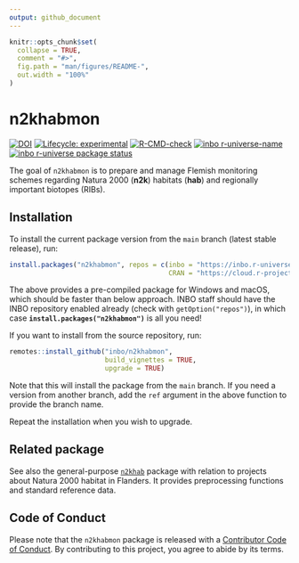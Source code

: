 ```yaml
---
output: github_document
---
```


<!-- README.md is generated from README.Rmd. Please edit that file -->

```r
knitr::opts_chunk$set(
  collapse = TRUE,
  comment = "#>",
  fig.path = "man/figures/README-",
  out.width = "100%"
)
```

# n2khabmon

<!-- badges: start -->
[![DOI](https://zenodo.org/badge/DOI/10.5281/zenodo.10246316.svg)](https://doi.org/10.5281/zenodo.10246316)
[![Lifecycle: experimental](https://img.shields.io/badge/lifecycle-experimental-orange.svg)](https://lifecycle.r-lib.org/articles/stages.html#experimental)
[![R-CMD-check](https://github.com/inbo/n2khabmon/workflows/R-CMD-check/badge.svg)](https://github.com/inbo/n2khabmon/actions?query=workflow%3AR-CMD-check)
[![inbo r-universe-name](https://inbo.r-universe.dev/badges/:name?color=c04384)](https://inbo.r-universe.dev)
[![inbo r-universe package status](https://inbo.r-universe.dev/badges/n2khabmon)](https://inbo.r-universe.dev)
<!-- badges: end -->

The goal of `n2khabmon` is to prepare and manage Flemish monitoring schemes regarding Natura 2000 (**n2k**) habitats (**hab**) and regionally important biotopes (RIBs).

## Installation

To install the current package version from the `main` branch (latest stable release), run:

```r
install.packages("n2khabmon", repos = c(inbo = "https://inbo.r-universe.dev", 
                                        CRAN = "https://cloud.r-project.org"))
```

The above provides a pre-compiled package for Windows and macOS, which should be faster than below approach.
INBO staff should have the INBO repository enabled already (check with `getOption("repos")`), in which case **`install.packages("n2khabmon")`** is all you need!

If you want to install from the source repository, run:

```r
remotes::install_github("inbo/n2khabmon",
                        build_vignettes = TRUE,
                        upgrade = TRUE)
```

Note that this will install the package from the `main` branch.
If you need a version from another branch, add the `ref` argument in the above function to provide the branch name.

Repeat the installation when you wish to upgrade.

## Related package

See also the general-purpose [`n2khab`](https://inbo.github.io/n2khab) package with relation to projects about Natura 2000 habitat in Flanders.
It provides preprocessing functions and standard reference data.

## Code of Conduct

Please note that the `n2khabmon` package is released with a [Contributor Code of Conduct](https://inbo.github.io/n2khabmon/CODE_OF_CONDUCT.html). By contributing to this project, you agree to abide by its terms.
